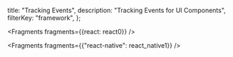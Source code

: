   title: "Tracking Events",
  description: "Tracking Events for UI Components",
  filterKey: "framework",
};


<Fragments fragments={{react: react0}} />


  <Fragments fragments={{"react-native": react_native1}} />
